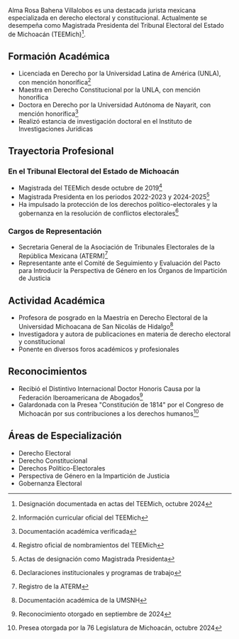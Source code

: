 Alma Rosa Bahena Villalobos es una destacada jurista mexicana especializada en derecho electoral y constitucional. Actualmente se desempeña como Magistrada Presidenta del Tribunal Electoral del Estado de Michoacán (TEEMich)[^1].

## Formación Académica

- Licenciada en Derecho por la Universidad Latina de América (UNLA), con mención honorífica[^2]
- Maestra en Derecho Constitucional por la UNLA, con mención honorífica
- Doctora en Derecho por la Universidad Autónoma de Nayarit, con mención honorífica[^3]
- Realizó estancia de investigación doctoral en el Instituto de Investigaciones Jurídicas

## Trayectoria Profesional

### En el Tribunal Electoral del Estado de Michoacán

- Magistrada del TEEMich desde octubre de 2019[^4]
- Magistrada Presidenta en los periodos 2022-2023 y 2024-2025[^5]
- Ha impulsado la protección de los derechos político-electorales y la gobernanza en la resolución de conflictos electorales[^6]

### Cargos de Representación

- Secretaria General de la Asociación de Tribunales Electorales de la República Mexicana (ATERM)[^7]
- Representante ante el Comité de Seguimiento y Evaluación del Pacto para Introducir la Perspectiva de Género en los Órganos de Impartición de Justicia

## Actividad Académica

- Profesora de posgrado en la Maestría en Derecho Electoral de la Universidad Michoacana de San Nicolás de Hidalgo[^8]
- Investigadora y autora de publicaciones en materia de derecho electoral y constitucional
- Ponente en diversos foros académicos y profesionales

## Reconocimientos

- Recibió el Distintivo Internacional Doctor Honoris Causa por la Federación Iberoamericana de Abogados[^9]
- Galardonada con la Presea "Constitución de 1814" por el Congreso de Michoacán por sus contribuciones a los derechos humanos[^10]

## Áreas de Especialización

- Derecho Electoral
- Derecho Constitucional
- Derechos Político-Electorales
- Perspectiva de Género en la Impartición de Justicia
- Gobernanza Electoral

[^1]: Designación documentada en actas del TEEMich, octubre 2024
[^2]: Información curricular oficial del TEEMich
[^3]: Documentación académica verificada
[^4]: Registro oficial de nombramientos del TEEMich
[^5]: Actas de designación como Magistrada Presidenta
[^6]: Declaraciones institucionales y programas de trabajo
[^7]: Registro de la ATERM
[^8]: Documentación académica de la UMSNH
[^9]: Reconocimiento otorgado en septiembre de 2024
[^10]: Presea otorgada por la 76 Legislatura de Michoacán, octubre 2024
